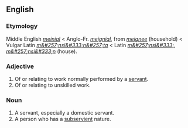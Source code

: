 ==English==
===Etymology===
Middle English ''[[meinial]]'' < Anglo-Fr. ''[[meignial]]'', from ''[[meignee]]'' (household) < Vulgar Latin ''[[m&#257;nsi&#333;n&#257;ta]]'' < Latin ''[[m&#257;nsi&#333;]]'', ''[[m&#257;nsi&#333;n]]'' (house). 
===Adjective===
#Of or relating to work normally performed by a [[servant]].
#Of or relating to unskilled work.

===Noun===
#A servant, especially a domestic servant.
#A person who has a [[subservient]] nature.